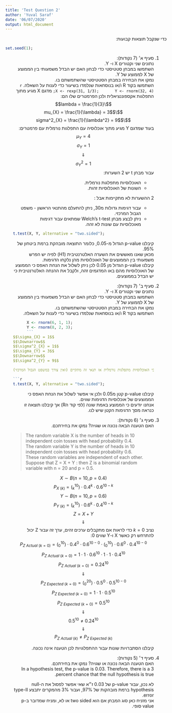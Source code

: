 ```yaml
---
title: 'Test Question 2'
author: 'Yuval Saraf'
date: '06/07/2020'
output: html_document
---
```


<style>
    html, p, ul, li {
        direction: rtl;
        text-align: right;
    }
    blockquote p, pre, #header {
        direction: initial;
        text-align: initial;
    }
</style>
כדי שנקבל תוצאות קבועות:  
```r
set.seed(1);
```

  1. סעיף א׳ (7 נקודות):  
  נתונים שני וקטורים X ו- Y.  
  השתמשו במבחן סטטיסטי כדי לבחון האם יש הבדל משמעותי בין הממוצע של X לממוצע של Y.  
  נמקו את הבחירה במבחן הסטטיסטי שהשתמשתם בו.  
  השתמשו בקוד R ו/או בנוסחאות שנלמדו בשיעור כדי לענות על השאלה.
      ```r
      X <- rexp(31, 1/3);
      Y <- rnorm(32, 4);
      ```
      מדגם X מגיע מתוך התפלגות אקספוננציאלית ולכן הפרמטרים שלו הם:    
      $$\lambda = \frac{1}{3}$$
      $$\mu_{X} = \frac{1}{\lambda} = 3$$
      $$\sigma^2_{X} = \frac{1}{\lambda^2} = 9$$
      בעוד שמדגם Y מגיע מתוך אוכלוסיה עם התפלגות נורמלית עם פרמטרים:  
      $$\mu_{Y} = 4$$
      $$\sigma_{Y} = 1$$
      $$\Downarrow$$
      $$\sigma^2_{Y} = 1$$
      עבור מבחן t יש 2 השערות:  
      
      * האוכלוסיות מתפלגות נורמלית.  
      * השונות של האוכלוסיות זהות.  

      2 ההשערות לא מתקיימות אבל :  

      * עבור דגימות גדולות מ30, ניתן להתעלם מהתנאי הראשון - משפט הגבול המרכזי.  
      * ניתן לבצע מבחן Welch's t-test שמתאים עבור דגימות מאוכלוסיות עם שונות לא זהה.  

      ```r
      t.test(X, Y, alternative = "two.sided");
      ```
      קיבלנו p-value הגדול מ-0.05, כלומר התוצאה מובהקת ברמת ביטחון של 95%.  
      מכאן שאנו מאששים את השערה האלטרנטיבית (H1) לפיה יש הפרש משמעותי בין הממוצעים של האוכלוסיות מהן נלקחו הדגימות.  
      קיבלנו p-value הגדול מן 0.05 לכן ניתן לשלול את הנחת האפס כי הממוצע של האוכלוסיות מהם באו המדגמים זהה, ולקבל את ההנחה האלטרנטיבית כי יש הבדל בממוצעים.  


  2.  סעיף ב׳ (7 נקודות):  
  נתונים שני וקטורים X ו- Y.  
  השתמשו במבחן סטטיסטי כדי לבחון האם יש הבדל משמעותי בין הממוצע של X לממוצע של Y.  
  נמקו את הבחירה במבחן הסטטיסטי שהשתמשתם בו.  
  השתמשו בקוד R ו/או בנוסחאות שנלמדו בשיעור כדי לענות על השאלה.
      ```r
      X <- rnorm(6, 1, 1);
      Y <- rnorm(8, 2, 3);
      ```
      $$\sigma_{X} = 1$$
      $$\Downarrow$$
      $$\sigma^2_{X} = 1$$
      $$\sigma_{Y} = 3$$
      $$\Downarrow$$
      $$\sigma^2_{Y} = 9$$
      
      בדומה לסעיף קודם אך הפעם ידוע כי האוכלוסיות מתפלגות נורמלית אז תנאי זה מתקיים (ואין צורך במשפט הגבול המרכזי)

      ```r
      t.test(X, Y, alternative = "two.sided");
      ```
      קיבלנו p-value קטן מ0.05 ולכן אי אפשר לשלול את הנחת האפס כי הממוצעים של אוכלוסיות הדגימות שווים.  
      אנחנו יודעים כי הממוצע באמת שונה (לפי קוד הR) אך קיבלנו תוצאה זו כנראה מסך הדגימות הקטן שיש לנו.  

  3.  סעיף ג׳ (6 נקודות):  
  האם הטענה הבאה נכונה או שגויה? נמקו את בחירתכם.  

      > The random variable X is the number of heads in 10 independent coin tosses with head probability 0.4.  
      > The random variable Y is the number of heads in 10 independent coin tosses with head probability 0.6.  
      > These random variables are independent of each other.  
      > Suppose that Z = X + Y : then Z is a binomial random variable with n = 20 and p = 0.5.  

      $$X\sim B(n = 10, p = 0.4)$$
      $$P_{X\ (k)} = (^{10}_k) \cdot 0.4^k \cdot 0.6^{10-k}$$
      $$Y\sim B(n = 10, p = 0.6)$$
      $$P_{Y\ (k)} = (^{10}_k) \cdot 0.6^k \cdot 0.4^{10-k}$$
      $$Z = X + Y$$
      $$\Downarrow$$
      נציב $k = 0$ כדי לראות אם מתקבלים ערכים זהים, ערך זה עבור Z יכול להתרחש רק כאשר X ו-Y שווים 0:  
      $$P_{Z\ Actual\ (k = 0)} = (^{10}_0) \cdot 0.4^0 \cdot 0.6^{10-0} \cdot (^{10}_0) \cdot 0.6^0 \cdot 0.4^{10-0}$$
      $$P_{Z\ Actual\ (k = 0)} = 1 \cdot 1 \cdot 0.6^{10} \cdot 1 \cdot 1 \cdot 0.4^{10}$$
      $$P_{Z\ Actual\ (k = 0)} = 0.24^{10}$$
      $$\Downarrow$$
      $$P_{Z\ Expected\ (k = 0)} = (^{20}_0) \cdot 0.5^0 \cdot 0.5^{10-0}$$
      $$P_{Z\ Expected\ (k = 0)} = 1 \cdot 1 \cdot 0.5^{10}$$
      $$P_{Z\ Expected\ (k = 0)} = 0.5^{10}$$
      $$\Downarrow$$
      $$0.24^{10} \neq 0.5^{10}$$
      $$\Downarrow$$
      $$P_{Z\ Actual\ (k)} \neq P_{Z\ Expected\ (k)}$$

      קיבלנו הסתברויות שונות עבור ההתפלגויות לכן הטענה אינה נכונה.  
      

  4. סעיף ד׳ (5 נקודות):  
  האם הטענה הבאה נכונה או שגויה? נמקו את בחירתכם.  
  In a hypothesis test, the p-value is 0.03. Therefore, there is a 3 percent chance that the null hypothesis is true.  
    
      לא נכון, עבור p-value  של 0.03 ז״א שאי אפשר לפסול את ה-null hypothesis ברמת מובהקות של 97%, ועבור 3% מהמקרים יתבצע type-II error.  
      אני מזניח כאן סוג המבחן אם הוא two sided או לא, ומניח שמדובר בp-value סופי.  


